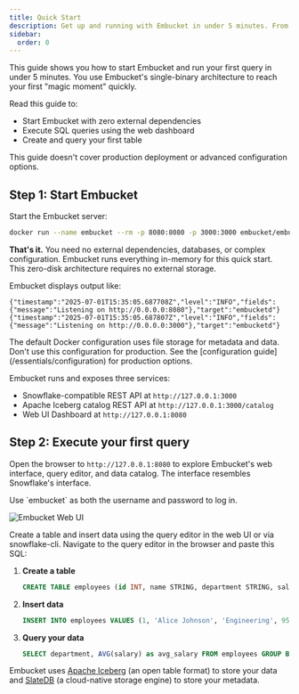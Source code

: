 ```yaml
---
title: Quick Start
description: Get up and running with Embucket in under 5 minutes. From download to first query with zero dependencies.
sidebar:
  order: 0
---
```



This guide shows you how to start Embucket and run your first query in under 5 minutes. You use Embucket's single-binary architecture to reach your first "magic moment" quickly.

Read this guide to:

- Start Embucket with zero external dependencies
- Execute SQL queries using the web dashboard
- Create and query your first table

This guide doesn't cover production deployment or advanced configuration options.

## Step 1: Start Embucket

Start the Embucket server:

```bash
docker run --name embucket --rm -p 8080:8080 -p 3000:3000 embucket/embucket
```

**That's it.** You need no external dependencies, databases, or complex configuration. Embucket runs everything in-memory for this quick start. This zero-disk architecture requires no external storage.

Embucket displays output like:

```
{"timestamp":"2025-07-01T15:35:05.687708Z","level":"INFO","fields":{"message":"Listening on http://0.0.0.0:8080"},"target":"embucketd"}
{"timestamp":"2025-07-01T15:35:05.687807Z","level":"INFO","fields":{"message":"Listening on http://0.0.0.0:3000"},"target":"embucketd"}
```

<Aside type="caution">
  The default Docker configuration uses file storage for metadata and data. Don't use this
  configuration for production. See the [configuration guide](/essentials/configuration) for
  production options.
</Aside>

Embucket runs and exposes three services:

- Snowflake-compatible REST API at `http://127.0.0.1:3000`
- Apache Iceberg catalog REST API at `http://127.0.0.1:3000/catalog`
- Web UI Dashboard at `http://127.0.0.1:8080`

## Step 2: Execute your first query

Open the browser to `http://127.0.0.1:8080` to explore Embucket's web interface, query editor, and data catalog. The interface resembles Snowflake's interface.

<Aside type="tip">Use `embucket` as both the username and password to log in.</Aside>

![Embucket Web UI](/assets/quick-start-ui.png)

Create a table and insert data using the query editor in the web UI or via snowflake-cli. Navigate to the query editor in the browser and paste this SQL:

<Steps>

1. **Create a table**

   ```sql
   CREATE TABLE employees (id INT, name STRING, department STRING, salary DECIMAL(10,2));
   ```

2. **Insert data**

   ```sql
   INSERT INTO employees VALUES (1, 'Alice Johnson', 'Engineering', 95000.00), (2, 'Bob Smith', 'Marketing', 75000.00), (3, 'Carol Davis', 'Engineering', 98000.00);
   ```

3. **Query your data**

   ```sql
   SELECT department, AVG(salary) as avg_salary FROM employees GROUP BY department ORDER BY avg_salary DESC
   ```

</Steps>

Embucket uses [Apache Iceberg](https://iceberg.apache.org/) (an open table format) to store your data and [SlateDB](https://slatedb.io/) (a cloud-native storage engine) to store your metadata.

